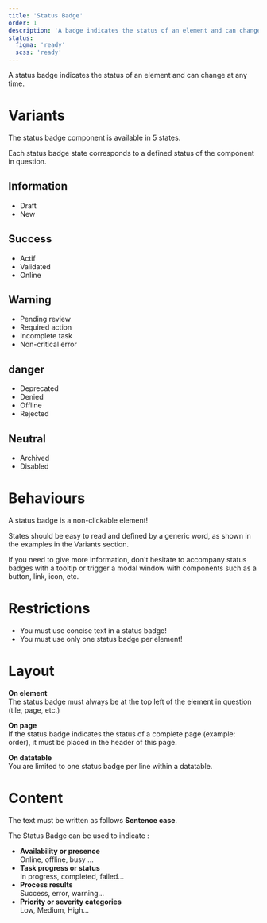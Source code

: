 ```yaml
---
title: 'Status Badge'
order: 1
description: 'A badge indicates the status of an element and can change at any time.'
status:
  figma: 'ready'
  scss: 'ready'
---
```


A status badge indicates the status of an element and can change at any time.

<Story id="status-status-badge--styles" />

# Variants

The status badge component is available in 5 states.

Each status badge state corresponds to a defined status of the component in question.

## Information

- Draft
- New

## Success

- Actif
- Validated
- Online

## Warning

- Pending review
- Required action
- Incomplete task
- Non-critical error

## danger

- Deprecated
- Denied
- Offline
- Rejected 

## Neutral

- Archived
- Disabled

# Behaviours

A status badge is a non-clickable element!

States should be easy to read and defined by a generic word, as shown in the examples in the Variants section.

If you need to give more information, don't hesitate to accompany status badges with a tooltip or trigger a modal window with components such as a button, link, icon, etc.

# Restrictions

- You must use concise text in a status badge! 
- You must use only one status badge per element!

# Layout

**On element**\
The status badge must always be at the top left of the element in question (tile, page, etc.)

**On page**\
If the status badge indicates the status of a complete page (example: order), it must be placed in the header of this page.

**On datatable**\
You are limited to one status badge per line within a datatable.

# Content

The text must be written as follows **Sentence case**.

The Status Badge can be used to indicate :
- **Availability or presence**\
Online, offline, busy ...
- **Task progress or status**\
In progress, completed, failed...
- **Process results**\
Success, error, warning...
- **Priority or severity categories**\
Low, Medium, High...
